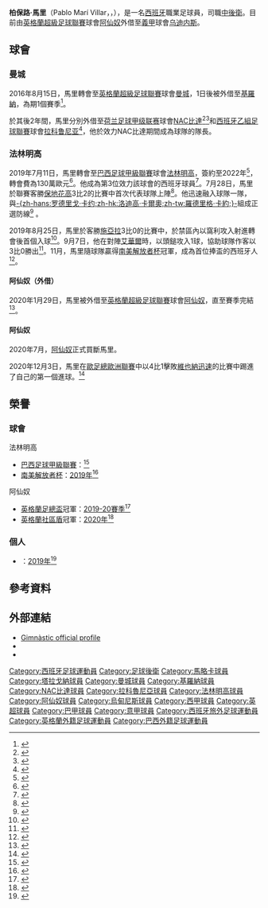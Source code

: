{{noteta
|G1=足球
|G2=uefa
|G3=EPL
|G4=南美球會
|G5=西甲
|1=zh-hk:柏保路;zh-cn:巴勃罗;zh-tw:巴勃羅;
|2=zh-hk:馬里;zh-cn:马里;zh-tw:馬里;
}}
{{Infobox football biography
| name = 柏保路·馬里<br>Pablo Marí
| image =
| fullname = Pablo Marí Villar<ref>{{cite web|url=https://www.premierleague.com/news/1238361|title=Premier League publish retained lists|publisher=Premier League|date=2019-06-07|accessdate=2020-01-30|language=en|archive-date=2019-07-14|archive-url=https://web.archive.org/web/20190714013509/https://www.premierleague.com/news/1238361|dead-url=no}}</ref>
| birth_date = {{birth date and age|1993|8|31|df=y}}<ref name=PremProfile>{{cite web|url=https://www.premierleague.com/players/20097/Pablo-Mar%C3%AD/overview|title=Pablo Marí: Overview|publisher=Premier League|accessdate=2020-01-30|language=en|archive-date=2021-01-07|archive-url=https://web.archive.org/web/20210107025137/https://www.premierleague.com/players/20097/Pablo-Mar%C3%AD/overview|dead-url=no}}</ref>
| birth_place = {{ESP}}[[阿爾穆薩費斯|阿爾穆薩費斯]]
| height = {{convert|1.93|m|ftin|0|abbr=on}}<ref name=PremProfile/>
| position = [[中後衛|中後衛]]
| currentclub =  [[乌迪内斯足球俱乐部|乌迪内斯]] ([[兵工廠足球俱樂部|阿仙奴]]外借) 
| clubnumber = 22
| youthyears1 = | youthclubs1 = [[皇家馬略卡體育會|馬略卡]]
| years1 = 2010–2013 | clubs1 = [[皇家馬略卡乙隊體育會|馬略卡乙隊]] | caps1 = 69 | goals1 = 3
| years2 = 2011–2012 | clubs2 = [[皇家馬略卡體育會|馬略卡]] | caps2 = 2 | goals2 = 0
| years3 = 2013–2016 | clubs3 = [[塔拉戈納體操|塔拉戈納]] | caps3 = 91 | goals3 = 6
| years4 = 2016–2019 | clubs4 = [[曼徹斯特城足球會|曼城B隊]] | caps4 = 0 | goals4 = 0
| years5 = 2016–2017 | clubs5 = → [[赫罗纳足球俱乐部|赫罗纳]]（外借） | caps5 = 8 | goals5 = 0
| years6 = 2017–2018 | clubs6 = → [[NAC比達|NAC]]（外借） | caps6 = 21 | goals6 = 1
| years7 = 2018–2019 | clubs7 = → [[拉科鲁尼亚体育俱乐部|拉科鲁尼亚]]（外借） | caps7 = 38 | goals7 = 2
| years8 = 2019–2020 | clubs8 = [[法林明高競賽會|法林明高]] | caps8 =22 | goals8 = 2
| years9 = 2020 | clubs9 = → [[兵工廠足球俱樂部|阿仙奴]]（外借） | caps9 = 2  | goals9 = 0
| years10 = 2020– | clubs10 = [[兵工廠足球俱樂部|阿仙奴]] | caps10 = 12 | goals10 = 1
| years11 = 2022–
| clubs11 = → [[乌迪内斯足球俱乐部|乌迪内斯]]（外借）
| caps11 = 1
| goals11 = 0
| nationalyears1 = | nationalteam1 = | nationalcaps1 = | nationalgoals1 =  
| club-update = 2022年4月27日
| nationalteam-update =
}}
{{spanish name|Marí|Villar}}

'''柏保路·馬里'''（Pablo Marí Villar，{{IPA-es|ˈpaβlo maˈɾi biˈʎaɾ}}，{{bd|1993年|8月31日||}}），是一名[[西班牙|西班牙]]職業足球員，司職[[中後衛|中後衛]]。目前由[[英格蘭超級足球聯賽|英格蘭超級足球聯賽]]球會[[阿仙奴足球會|阿仙奴]]外借至[[義甲|義甲]]球會[[乌迪内斯足球俱乐部|乌迪内斯]]。

== 球會 ==
=== 曼城 ===
2016年8月15日，馬里轉會至[[英格蘭超級足球聯賽|英格蘭超級足球聯賽]]球會[[曼徹斯特城足球會|曼城]]，1日後被外借至[[吉罗纳足球俱乐部|基羅納]]，為期1個賽季<ref>{{cite web|url=http://www.gironafc.cat/es/noticia/el-central-pablo-mari-llega-al-girona|title=El central Pablo Marí llega al Girona|trans-title=Stopper Pablo Marí arrives at Girona|publisher=Girona FC|language=es|date=2016-08-16|accessdate=2016-08-16|archive-date=2017-05-10|archive-url=https://web.archive.org/web/20170510190549/http://www.gironafc.cat/es/noticia/el-central-pablo-mari-llega-al-girona|dead-url=no}}</ref>。

於其後2年間，馬里分別外借至[[荷兰足球甲级联赛|荷兰足球甲级联赛]]球會[[NAC比達|NAC比達]]<ref>{{cite news|url=https://as.com/futbol/2017/11/16/internacional/1510836284_487384.html|title=Pablo Marí brilla en el NAC Breda e interesa en la Premier|trans-title=Pablo Marí shines at NAC Breda and catches the Premier's eye|newspaper=Diario AS|first=Víctor|last=López|language=es|date=2017-11-16|accessdate=2018-07-19|archive-date=2020-11-10|archive-url=https://web.archive.org/web/20201110135123/https://as.com/futbol/2017/11/16/internacional/1510836284_487384.html|dead-url=no}}</ref><ref>{{cite web|url=https://www.mancity.com/news/first-team/first-team-news/2017/november/man-city-loan-watch-27-november|title=Loan watch: Cup joy for Roberts’ Celtic|publisher=Manchester City F.C.|date=2017-11-27|accessdate=2018-07-19|language=en|archive-date=2020-10-15|archive-url=https://web.archive.org/web/20201015024028/https://www.mancity.com/news/first-team/first-team-news/2017/november/man-city-loan-watch-27-november|dead-url=no}}</ref>和[[西班牙乙組足球聯賽|西班牙乙組足球聯賽]]球會[[拉科鲁尼亚体育俱乐部|拉科鲁尼亚]]<ref>{{cite web|url=https://www.rcdeportivo.es/noticia/pablo-mari-nuevo-jugador-del-deportivo|title=Pablo Marí, nuevo jugador del Deportivo|trans-title=Pablo Marí, new Deportivo player|publisher=Deportivo La Coruña|language=es|date=2018-07-01|accessdate=2018-07-01|archive-date=2021-02-01|archive-url=https://web.archive.org/web/20210201230908/https://www.rcdeportivo.es/noticia/pablo-mari-nuevo-jugador-del-deportivo|dead-url=no}}</ref>，他於效力NAC比達期間成為球隊的隊長。
=== 法林明高 ===
2019年7月11日，馬里轉會至[[巴西足球甲級聯賽|巴西足球甲級聯賽]]球會[[法林明高競賽會|法林明高]]，簽約至2022年<ref>{{cite tweet|number=1149302112842653698|title=Tem novidade no Mengão. O zagueiro espanhol Pablo Marí, de 25 anos, é o nosso novo reforço. Ele foi comprado junto ao Manchester City e assinou contrato com o Mais Querido até dezembro de 2022. Seja bem-vindo! Muito sucesso com o Manto Sagrado! 🔴⚫️ #CRF|trans-title=News at Mengão. Spanish stopper Pablo Marí, aged 25, is our new addition. He was acquired from Manchester City and signed a contract with The Dearest until December 2022. Welcome! All the best at the Holy Cloak! 🔴⚫️ #CRF|author-link=Flamengo|user=Flamengo|language=pt|date= 2019-07-11|accessdate= 2019-07-11}}</ref>，轉會費為130萬歐元<ref>{{cite web|url=https://www.espn.com.br/futebol/artigo/_/id/5825971/flamengo-pablo-mari-chega-por-r-55-milhoes-e-apos-jorge-jesus-desaprovar-zapata|title=Pablo Marí chega por R$5,5 milhões e após Jorge Jesus desaprovar Zapata|trans-title=Pablo Marí arrives for R$5,5 million and after Jorge Jesus says no to Zapata|website=ESPN Brasil|language=pt|date=2019-07-11|accessdate=2019-08-30|archive-date=2019-07-14|archive-url=https://web.archive.org/web/20190714165026/https://www.espn.com.br/futebol/artigo/_/id/5825971/flamengo-pablo-mari-chega-por-r-55-milhoes-e-apos-jorge-jesus-desaprovar-zapata|dead-url=no}}</ref>。他成為第3位效力該球會的西班牙球員<ref>{{cite web|url=https://jovempan.uol.com.br/esportes/futebol/quem-e-pablo-mari-terceiro-espanhol-da-historia-do-flamengo-veja-lances-do-zagueiro.html|title=Quem é Pablo Marí, terceiro espanhol da história do Flamengo; veja lances do zagueiro|trans-title=Who is Pablo Marí, third Spaniard in the history of Flamengo; see stopper in action|publisher=Jovem Pan|language=pt|date=2019-07-11|accessdate=2019-08-30|archive-date=2019-07-14|archive-url=https://web.archive.org/web/20190714165329/https://jovempan.uol.com.br/esportes/futebol/quem-e-pablo-mari-terceiro-espanhol-da-historia-do-flamengo-veja-lances-do-zagueiro.html|dead-url=no}}</ref>。7月28日，馬里於聯賽客勝[[保地花高足球競賽會|保地花高]]3比2的比賽中首次代表球隊上陣<ref>{{cite web|url=https://www.cbf.com.br/futebol-brasileiro/competicoes/campeonato-brasileiro-serie-a/2019/116|title=De virada, Flamengo vence clássico com o Botafogo pelo Brasileirão|trans-title=In comeback style, Flamengo win classic with Botafogo for the ''Brasileirão''|publisher=Brazilian Football Confederation|language=pt|date=2019-07-28|accessdate=2019-10-18|archive-date=2020-09-30|archive-url=https://web.archive.org/web/20200930060140/https://www.cbf.com.br/futebol-brasileiro/competicoes/campeonato-brasileiro-serie-a/2019/116|dead-url=no}}</ref>。他迅速融入球隊一隊，與[[洛迪高·卡爾奧|-{zh-hans:罗德里戈·卡约;zh-hk:洛迪高·卡爾奧;zh-tw:羅德里格·卡約;}-]]組成正選防線<ref>{{cite web|url=https://globoesporte.globo.com/futebol/times/flamengo/noticia/espanhol-incansavel-com-mais-de-24h-de-futebol-pablo-mari-puxa-fila-em-maratona-do-flamengo-por-doblete.ghtml|title=Espanhol incansável: com mais de 24h de futebol, Pablo Marí puxa fila em maratona do Flamengo|trans-title=Tireless Spaniard: with more than 24h of football, Pablo Marí pulls rank in Flamengo marathon|publisher=Globo Esporte|first=Cahê|last=Mota|language=pt|date=2019-10-18|accessdate=2019-10-19|archive-date=2019-12-11|archive-url=https://web.archive.org/web/20191211025454/https://globoesporte.globo.com/futebol/times/flamengo/noticia/espanhol-incansavel-com-mais-de-24h-de-futebol-pablo-mari-puxa-fila-em-maratona-do-flamengo-por-doblete.ghtml|dead-url=no}}</ref> 。

2019年8月25日，馬里於客勝[[塞阿拉竞技俱乐部|施亞拉]]3比0的比賽中，於禁區內以窩利攻入射進轉會後首個入球<ref>{{cite web|url=http://www.regiaonline.com/flamengo-vence-ceara-com-gol-de-bicicleta-de-arrascaeta-e-vira-lider/|title=Flamengo vence Ceará com gol de bicicleta de Arrascaeta e vira líder|trans-title=Flamengo beat Ceará with bicycle kick from Arrascaeta and are now leaders|publisher=Região Online|language=pt|date=2019-08-25|accessdate=2019-11-23|archive-date=2019-12-16|archive-url=https://web.archive.org/web/20191216162508/http://www.regiaonline.com/flamengo-vence-ceara-com-gol-de-bicicleta-de-arrascaeta-e-vira-lider/|dead-url=no}}</ref>。9月7日，他在對陣[[阿瓦伊足球俱乐部|艾華爾]]時，以頭鎚攻入1球，協助球隊作客以3比0勝出<ref>{{cite web|url=https://globoesporte.globo.com/sc/futebol/brasileirao-serie-a/jogo/07-09-2019/avai-flamengo.ghtml|title=Com primeiro gol de Reinier e mais um de Gabriel, Flamengo vence o Avaí por 3 a 0 no Mané Garrincha|trans-title=With first goal from Reinier and another one from Gabriel, Flamengo beat Avaí 3 to 0 at the Mané Garrincha|publisher=Globo Esporte|language=pt|date=2019-09-07|accessdate=2019-12-09|archive-date=2020-11-29|archive-url=https://web.archive.org/web/20201129074337/https://globoesporte.globo.com/sc/futebol/brasileirao-serie-a/jogo/07-09-2019/avai-flamengo.ghtml|dead-url=no}}</ref>。11月，馬里隨球隊贏得[[南美解放者杯|南美解放者杯]]冠軍，成為首位捧盃的西班牙人<ref>{{cite news|url=https://www.marca.com/en/football/international-football/2019/11/24/5dda5f3fca4741ce0c8b464f.html|title=Pablo Mari becomes the first Spaniard to win the Copa Libertadores|newspaper=Marca|location=Spain|first=Dan|last=Rowell|date=2019-11-24|accessdate=2019-12-09|language=en|archive-date=2020-12-30|archive-url=https://web.archive.org/web/20201230121130/https://www.marca.com/en/football/international-football/2019/11/24/5dda5f3fca4741ce0c8b464f.html|dead-url=no}}</ref>。

==== 阿仙奴（外借）====
2020年1月29日，馬里被外借至[[英格蘭超級足球聯賽|英格蘭超級足球聯賽]]球會[[阿仙奴足球會|阿仙奴]]，直至賽季完結<ref>{{cite news|url=https://www.arsenal.com/news/pablo-mari-join-club-loan|title=Pablo Mari to join the club on loan|publisher=Arsenal F.C.|date=2020-01-29|accessdate=2020-01-29|language=en|archive-date=2021-01-15|archive-url=https://web.archive.org/web/20210115150757/https://www.arsenal.com/news/pablo-mari-join-club-loan|dead-url=no}}</ref>。

==== 阿仙奴 ====
2020年7月，[[阿仙奴足球會|阿仙奴]]正式買斷馬里。

2020年12月3日，馬里在[[歐足總歐洲聯賽|歐足總歐洲聯賽]]中以4比1擊敗[[維也納迅速體育會|維也納迅速]]的比賽中踢進了自己的第一個進球。<ref>{{cite news |url=https://www.bbc.com/sport/football/55154336 |title=Arsenal 4-1 Rapid Vienna: Gunners win in Europa League in front of 2,000 fans |website=BBC Sport |date=2020-12-03 |accessdate=2020-12-04 |archive-date=2020-12-07 |archive-url=https://web.archive.org/web/20201207115617/https://www.bbc.com/sport/football/55154336 |dead-url=no }}</ref>

== 榮譽 ==
=== 球會 ===
;{{flagicon|BRA}} 法林明高
* [[巴西足球甲級聯賽|巴西足球甲級聯賽]]：{{link-en|2019年巴西足球甲級聯賽|2019 Campeonato Brasileiro Série A|2019年}}<ref>{{cite web|url=https://www.metropoles.com/esportes/futebol/flamengo-campeao-brasileiro-2019-confira-o-raio-x-da-campanha|title=Flamengo campeão brasileiro 2019: confira o raio-x da campanha|trans-title=Flamengo 2019 Brazilian champions: check the campaign's x-ray|publisher=Metrópoles|first1=Roberto|last1=Wagner|first2=Lucas|last2=Marchesini|language=pt|date=2019-11-24|accessdate=2019-11-25|archive-date=2019-12-22|archive-url=https://web.archive.org/web/20191222071634/https://www.metropoles.com/esportes/futebol/flamengo-campeao-brasileiro-2019-confira-o-raio-x-da-campanha|dead-url=no}}</ref>
* [[南美解放者杯|南美解放者杯]]：[[2019年南美自由盃|2019年]]<ref>{{cite news|url=https://www.theguardian.com/football/live/2019/nov/23/flamengo-v-river-plate-copa-libertadores-final-live|title=Flamengo 2–1 River Plate: Copa Libertadores final – as it happened|newspaper=The Guardian|first=Will|last=Unwin|date=2019-11-23|accessdate=2019-11-24|language=en|archive-date=2019-11-27|archive-url=https://web.archive.org/web/20191127214452/https://www.theguardian.com/football/live/2019/nov/23/flamengo-v-river-plate-copa-libertadores-final-live|dead-url=no}}</ref>

;{{flagicon|ENG}} 阿仙奴
* [[英格蘭足總盃|英格蘭足總盃]]冠軍：[[2020年英格兰足总杯决赛|2019-20賽季]]<ref name="bbc">{{cite news |url=https://www.bbc.co.uk/sport/football/53546100 |title=Arsenal 2–1 Chelsea |first=Phil |last=McNulty |website=BBC Sport |date=2020-08-01 |accessdate=2020-08-01 |language=en |archive-date=2020-08-01 |archive-url=https://web.archive.org/web/20200801202716/https://www.bbc.co.uk/sport/football/53546100 |dead-url=no }}</ref>
* [[英格蘭社區盾|英格蘭社區盾]]冠軍：[[2020年英格蘭社區盾|2020年]]<ref>{{cite web |last=Sanders |first=Emma |date=2020-08-29 |title=Arsenal 1–1 Liverpool (Arsenal won 5–4 on pens) |website=BBC Sport |url=https://www.bbc.com/sport/football/53871874 |accessdate=2020-08-29 |language=en |archive-date=2020-08-30 |archive-url=https://web.archive.org/web/20200830141853/https://www.bbc.com/sport/football/53871874 |dead-url=no }}</ref>

=== 個人 ===
* {{link-en|巴西足球甲級聯賽最佳陣容|Campeonato Brasileiro Série A Team of the Year}}：[[2019年南美自由盃|2019年]]<ref>{{cite web|url=https://www.goal.com/br/not%C3%ADcias/premio-craque-do-brasileirao-2019-veja-a-selecao-e-quem-foi/xa3190kr0z0o18za8d5v2nng3|title=Prêmio Craque do Brasileirão 2019: veja a seleção e quem foi premiado|trans-title=Brasileirão Star Award 2019: see all-star team and awardees|website=Goal.com|language=pt|date=2019-12-09|accessdate=2019-12-10|archive-date=2020-11-15|archive-url=https://web.archive.org/web/20201115203819/https://www.goal.com/br/not%C3%ADcias/premio-craque-do-brasileirao-2019-veja-a-selecao-e-quem-foi/xa3190kr0z0o18za8d5v2nng3|dead-url=no}}</ref>

==參考資料==
{{reflist|2}}

==外部連結==
*[http://www.gimnasticdetarragona.com/cat2/es/equipo-ficha-jugador.php?id=231 Gimnàstic official profile] {{Wayback|url=http://www.gimnasticdetarragona.com/cat2/es/equipo-ficha-jugador.php?id=231 |date=20160304110643 }} {{es icon}}
*{{BDFutbol|301112}}
*{{Soccerway}}

{{乌甸尼斯球员名单}}
<!--{{阿仙奴球員名單}}-->

{{DEFAULTSORT:Mari, Pablo}}
[[Category:西班牙足球運動員|Category:西班牙足球運動員]]
[[Category:足球後衛|Category:足球後衛]]
[[Category:馬略卡球員|Category:馬略卡球員]]
[[Category:塔拉戈納球員|Category:塔拉戈納球員]]
[[Category:曼城球員|Category:曼城球員]]
[[Category:基羅納球員|Category:基羅納球員]]
[[Category:NAC比達球員|Category:NAC比達球員]]
[[Category:拉科魯尼亞球員|Category:拉科魯尼亞球員]]
[[Category:法林明高球員|Category:法林明高球員]]
[[Category:阿仙奴球員|Category:阿仙奴球員]]
[[Category:烏甸尼斯球員|Category:烏甸尼斯球員]]
[[Category:西甲球員|Category:西甲球員]]
[[Category:英超球員|Category:英超球員]]
[[Category:巴甲球員|Category:巴甲球員]]
[[Category:意甲球員|Category:意甲球員]]
[[Category:西班牙旅外足球運動員|Category:西班牙旅外足球運動員]]
[[Category:英格蘭外籍足球運動員|Category:英格蘭外籍足球運動員]]
[[Category:巴西外籍足球運動員|Category:巴西外籍足球運動員]]